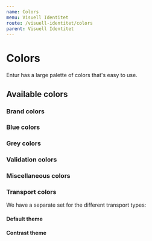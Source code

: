 ```yaml
---
name: Colors
menu: Visuell Identitet
route: /visuell-identitet/colors
parent: Visuell Identitet
---
```



# Colors

Entur has a large palette of colors that's easy to use.

## Available colors

### Brand colors

<ColorList colors={colors.brand} category="brand" />

### Blue colors

<ColorList colors={colors.blues} category="blues" />

### Grey colors

<ColorList colors={colors.greys} category="greys" />

### Validation colors

<ColorList colors={colors.validation} category="validation" />

### Miscellaneous colors

<ColorList colors={colors.misc} category="misc" />

### Transport colors

We have a separate set for the different transport types:

#### Default theme

<ColorList colors={colors.transport.default} category="transport-default" />

#### Contrast theme

<ColorList colors={colors.transport.contrast} category="transport-contrast" />
